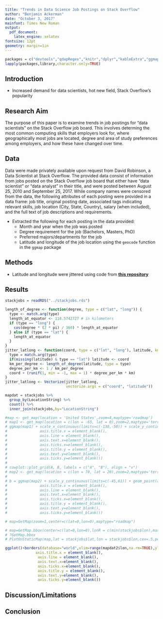```yaml
---
title: "Trends in Data Science Job Postings on Stack Overflow"
author: "Benjamin Ackerman"
date: "October 3, 2017"
mainfont: Times New Roman
output: 
  pdf_document:
    latex_engine: xelatex
fontsize: 12pt
geometry: margin=1in
---
```


```r
packages = c("devtools","qdapRegex","knitr","dplyr","kableExtra","ggmap","leaflet","stringr","tidyr","tm","SnowballC","wordcloud","RColorBrewer","rebus","maps","grid","cowplot","RgoogleMaps","ggplot2")
lapply(packages,library,character.only=TRUE)

```

## Introduction
- Increased demand for data scientists, hot new field, Stack Overflow's popularity

## Research Aim
The purpose of this paper is to examine trends in job postings for "data scientists" on the Stack Overflow job board.  This involves determing the most common computing skills that employers look for, where geographically most jobs are located, degree and area of study preferences among employers, and how these have changed over time.

## Data
Data were made privately available upon request from David Robinson, a Data Scientist at Stack Overflow.  The provided data consist of information from jobs posted on the Stack Overflow job board that either have "data scientist" or "data analyst" in their title, and were posted between August 25, 2010 and September 25, 2017.  While company names were censored from the data, the following attributes of each posting were provided in a data frame: job title, original posting date, associated tags indicating relevant skills, job location (City, State, Country), salary (when included), and the full text of job descriptions and requirements.

- Extracted the following for each posting in the data provided:
    + Month and year when the job was posted
    + Degree requirement for the job (Bachelors, Masters, PhD)
    + Preferred majors/departments for the job
    + Latitude and longitude of the job location using the `geocode` function in the `ggmap` package
    
## Methods
- Latitude and longitude were jittered using code from [**this repository**](https://github.com/lmullen/mullenMisc/blob/master/R/jitter-latlong.R)

## Results
```r
stackjobs = readRDS("../stackjobs.rds")
```

```r
length_of_degree <- function(degree, type = c("lat", "long")) {
  type <- match.arg(type)
  length_at_equator <- 110.5742727 # in kilometers
  if (type == "long") {
    cos(degree * (2 * pi) / 360) * length_at_equator
  } else if (type == "lat") {
    length_at_equator
  }
}
jitter_latlong <- function(coord, type = c("lat", "long"), latitude, km = 1) {
  type = match.arg(type)
  if(missing(latitude) & type == "lat") latitude <- coord
  km_per_degree <- length_of_degree(latitude, type = type)
  degree_per_km <- 1 / km_per_degree
  coord + (runif(1, min = -1, max = 1) * degree_per_km * km)
}
jitter_latlong <- Vectorize(jitter_latlong,
                            vectorize.args = c("coord", "latitude"))
```


```r
mapdat = stackjobs %>% 
  group_by(LocationString) %>% 
  count() %>% 
  inner_join(stackjobs,by="LocationString")

#map <- get_map(location = 'United States',zoom=4,maptype='roadmap')
# map1 <- get_map(location = c(lon = -65, lat = 0),zoom=2,maptype='terrain')
# ggmap(map1) + scale_x_continuous(limits=c(-130,-50)) + scale_y_continuous(limits=c(-45,65))+ geom_point(aes(x = lon, y = lat,size=n),colour="red",alpha=.1, data = mapdat)+theme(legend.position="none",
#               axis.title.x = element_blank(),
#               axis.line = element_blank(),
#               axis.text.x=element_blank(),
#               axis.ticks.x=element_blank(),
#               axis.title.y = element_blank(),
#               axis.text.y=element_blank(),
#               axis.ticks.y=element_blank())
# 
# cowplot::plot_grid(A, B, labels = c("A", "B"), align = "v")
# map2 <- get_map(location = c(lon = 70, lat = 20),zoom=2,maptype='terrain')
# 
# b = ggmap(map2) + scale_y_continuous(limits=c(-45,61)) + geom_point(aes(x = lon, y = lat,size=n),colour="red",alpha=.1, data = mapdat)+theme(legend.position="none",
#               axis.title.x = element_blank(),
#               axis.line = element_blank(),
#               axis.text.x=element_blank(),
#               axis.ticks.x=element_blank(),
#               axis.title.y = element_blank(),
#               axis.text.y=element_blank(),
#               axis.ticks.y=element_blank())

# map=GetMap(zoom=1,center=c(lat=0,lon=0),maptype="roadmap")

# map=GetMap.bbox(center=c(lat=0,lon=0),lonR = c(min(stackjobs$lon),max(stackjobs$lon)),latR = c(min(stackjobs$lat),max(stackjobs$lat)))
# ?GetMap.bbox
# PlotOnStaticMap(map,lat = stackjobs$lat,lon = stackjobs$lon,cex=.5,pch=19,col=rgb(1,0,0,.3))

ggplot()+borders(database="world",xlim=range(mapdat2$lon,na.rm=TRUE),ylim=range(mapdat2$lat,na.rm=TRUE))+coord_map(projection="mercator")+geom_point(aes(x = lon, y = lat,size=n),colour="red",alpha=.2, data = mapdat2)+theme(legend.position="none",
              axis.title.x = element_blank(),
               axis.line = element_blank(),
               axis.text.x=element_blank(),
               axis.ticks.x=element_blank(),
               axis.title.y = element_blank(),
               axis.text.y=element_blank(),
               axis.ticks.y=element_blank())
```


## Discussion/Limitations

## Conclusion